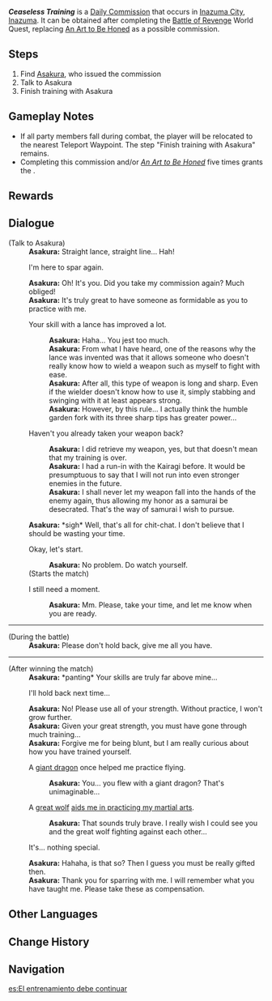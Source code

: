 {{Quest Infobox
|id            = 22031
|type          = Commission
|image         = Commission An Art to Be Honed.png
|npc           = Asakura
|startLocation = [[Inazuma City]], [[Inazuma]]
|region        = Inazuma
|area          = Narukami Island
|subarea       = Inazuma City
|requirement   = Complete [[Battle of Revenge]].
|otherRewards  = *AR-Dependent Rewards
*Grants the achievement ''[[You Should Start A Doushin Dojo]]'' after completing this commission and/or [[An Art to Be Honed]] 5 times.
|characters    = Asakura; Traveler
}}
'''''Ceaseless Training''''' is a [[Daily Commission]] that occurs in [[Inazuma City]], [[Inazuma]]. It can be obtained after completing the [[Battle of Revenge]] World Quest, replacing [[An Art to Be Honed]] as a possible commission.

==Steps==
#Find [[Asakura]], who issued the commission
#Talk to Asakura
#Finish training with Asakura

==Gameplay Notes==
* If all party members fall during combat, the player will be relocated to the nearest Teleport Waypoint. The step "Finish training with Asakura" remains.
* Completing this commission and/or ''[[An Art to Be Honed]]'' five times grants the {{Achievement|You Should Start A Doushin Dojo}}.

==Rewards==
{{Commission Rewards|full}}

==Dialogue==
{{Quest Description|[[Asakura]], who was able to reclaim his weapon, is still looking for someone to help him practice his martial arts...}}
{{Dialogue Start}}
;(Talk to Asakura)
:'''Asakura:''' Straight lance, straight line... Hah!
:{{DIcon}} I'm here to spar again.
:'''Asakura:''' Oh! It's you. Did you take my commission again? Much obliged!
:'''Asakura:''' It's truly great to have someone as formidable as you to practice with me.
:{{DIcon}} Your skill with a lance has improved a lot.
::'''Asakura:''' Haha... You jest too much.
::'''Asakura:''' From what I have heard, one of the reasons why the lance was invented was that it allows someone who doesn't really know how to wield a weapon such as myself to fight with ease.
::'''Asakura:''' After all, this type of weapon is long and sharp. Even if the wielder doesn't know how to use it, simply stabbing and swinging with it at least appears strong.
::'''Asakura:''' However, by this rule... I actually think the humble garden fork with its three sharp tips has greater power...
:{{DIcon}} Haven't you already taken your weapon back?
::'''Asakura:''' I did retrieve my weapon, yes, but that doesn't mean that my training is over.
::'''Asakura:''' I had a run-in with the Kairagi before. It would be presumptuous to say that I will not run into even stronger enemies in the future.
::'''Asakura:''' I shall never let my weapon fall into the hands of the enemy again, thus allowing my honor as a samurai be desecrated. That's the way of samurai I wish to pursue.
:'''Asakura:''' *sigh* Well, that's all for chit-chat. I don't believe that I should be wasting your time.
:{{DIcon}} Okay, let's start.
::'''Asakura:''' No problem. Do watch yourself.
:;(Starts the match)
:{{DIcon}} I still need a moment.
::'''Asakura:''' Mm. Please, take your time, and let me know when you are ready.
----
;(During the battle)
:'''Asakura:''' Please don't hold back, give me all you have.
----
;(After winning the match)
:'''Asakura:''' *panting* Your skills are truly far above mine...
:{{DIcon}} I'll hold back next time...
:'''Asakura:''' No! Please use all of your strength. Without practice, I won't grow further.
:'''Asakura:''' Given your great strength, you must have gone through much training...
:'''Asakura:''' Forgive me for being blunt, but I am really curious about how you have trained yourself.
:{{DIcon}} A [[Dvalin|giant dragon]] once helped me practice flying.
::'''Asakura:''' You... you flew with a giant dragon? That's unimaginable...
:{{DIcon}} A [[Boreas|great wolf]] [[Wolf of the North Challenge|aids me in practicing my martial arts]].
::'''Asakura:''' That sounds truly brave. I really wish I could see you and the great wolf fighting against each other...
:{{DIcon}} It's... nothing special.
:'''Asakura:''' Hahaha, is that so? Then I guess you must be really gifted then.
:'''Asakura:''' Thank you for sparring with me. I will remember what you have taught me. Please take these as compensation.

{{Dialogue End}}

==Other Languages==
{{Other Languages
|en      = Ceaseless Training
|zhs     = 永不停歇的修炼
|zhs_rm  = Yǒng Bù Tíngxiē de Xiūliàn
|zht     = 永不停歇的修煉
|zht_rm  = Yǒng Bù Tíngxiē de Xiūliàn
|zh_tl   = Never-ending Practice
|zh_note = {{zh|s=修炼|t=修煉|rm=xiūliàn}} typically refers to {{zh|修心炼身|rm=xiū xīn liàn shēn|tl=cultivating the mind and body,}} or practicing strict self-discipline or asceticism.
|ja      = 止まらぬ鍛練
|ja_rm   = Tomaranu Tanren
|ja_tl   = Endless Training
|ko      = 끝없는 수련
|ko_rm   = Kkeut'eomneun Suryeon
|ko_tl   = Endless Practice
|es      = El entrenamiento debe continuar
|es_tl   = The Training Must Go On
|fr      = L'entraînement ne s'arrête jamais !
|fr_tl   = The Training Never Stops!
|ru      = Непрерывное обучение
|ru_tl   = Ceaseless Training
|th      = การฝึกฝนที่ไม่หยุดยั้ง
|th_rm   = 
|th_tl   = The Training That Never Stops
|vi      = Tu Luyện Không Ngừng Nghỉ
|vi_tl   = Nonstop Training
|de      = Unermüdliches Training
|de_tl   = Tireless Training
|id      = Latihan Tanpa Henti
|id_tl   = Ceaseless Training
|pt      = Treinamento Incessável
|pt_tl   = Ceaseless Training
|tr      = Aralıksız Eğitim
|tr_tl   = Non-stop Training
|it      = Addestramento incessante
|it_tl   = 
}}

==Change History==
{{Change History|2.0}}

==Navigation==
{{Commission Navbox|Inazuma|Standalone}}

[[es:El entrenamiento debe continuar]]